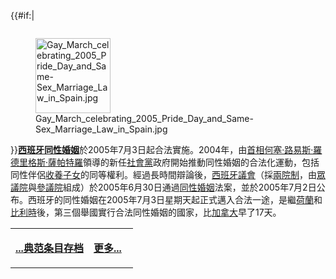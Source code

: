 {{#if:{{{image}}}|<div style="float:left;margin-right:1em">[[Image:Gay_March_celebrating_2005_Pride_Day_and_Same-Sex_Marriage_Law_in_Spain.jpg|120px]]
</div>}}'''[[西班牙同性婚姻|西班牙同性婚姻]]'''於2005年7月3日起合法實施。2004年，由[[西班牙首相|首相]][[何塞·路易斯·羅德里格斯·薩帕特羅|何塞·路易斯·羅德里格斯·薩帕特羅]]領導的新任[[西班牙工人社會黨|社會黨]]政府開始推動同性婚姻的合法化運動，包括同性伴侶[[LGBT收養|收養子女]]的同等權利。經過長時間辯論後，[[西班牙議會|西班牙議會]]（採[[兩院制|兩院制]]，由[[西班牙眾議院|眾議院]]與[[西班牙參議院|參議院]]組成）於2005年6月30日通過[[同性婚姻|同性婚姻]]法案，並於2005年7月2日公布。西班牙的同性婚姻在2005年7月3日星期天起正式邁入合法一途，是繼[[荷蘭同性婚姻|荷蘭]]和[[比利時同性婚姻|比利時]]後，第三個舉國實行合法同性婚姻的國家，比[[加拿大同性婚姻|加拿大]]早了17天。

{| class="noprint" width="100%"  border="0" style="padding: 0; margin: 0; background-color:transparent"
|-
|<div style="text-align:left;">'''[[Portal:社会/Featured_article|...典范条目存档]]'''</div>||
 <div style="text-align:right;margin-right:10px;margin-bottom:4px;">
'''[[西班牙同性婚姻|更多...]]'''
 </div >
|}<noinclude>